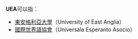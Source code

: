 '''UEA'''可以指：
* [[東安格利亞大學|東安格利亞大學]]（University of East Anglia）
* [[國際世界語協會|國際世界語協會]]（Universala Esperanto Asocio）
{{disambig|Cat=三字拉丁字母缩写消歧义}}